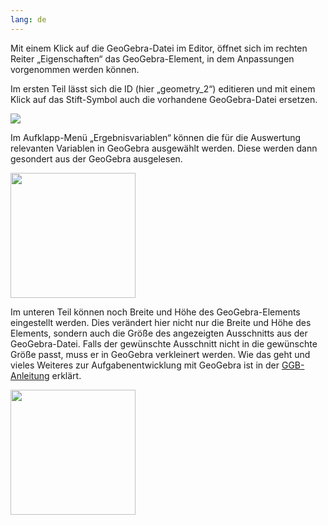 ```yaml
---
lang: de
---
```


Mit einem Klick auf die GeoGebra-Datei im Editor, öffnet sich im rechten Reiter „Eigenschaften“ das GeoGebra-Element, in dem Anpassungen vorgenommen werden können. 

Im ersten Teil lässt sich die ID (hier „geometry_2“) editieren und mit einem Klick auf das Stift-Symbol auch die vorhandene GeoGebra-Datei ersetzen.

![](../Glossar/GGB_Editieren_Grafik.png)

Im Aufklapp-Menü „Ergebnisvariablen“ können die für die Auswertung relevanten Variablen in GeoGebra ausgewählt werden. Diese werden dann gesondert aus der GeoGebra ausgelesen.

![](../Glossar/GGB_Editieren_eins_Grafik.png){width=200}

Im unteren Teil können noch Breite und Höhe des GeoGebra-Elements eingestellt werden. Dies verändert hier nicht nur die Breite und Höhe des Elements, sondern auch die Größe des angezeigten Ausschnitts aus der GeoGebra-Datei. Falls der gewünschte Ausschnitt nicht in die gewünschte Größe passt, muss er in GeoGebra verkleinert werden. 
Wie das geht und vieles Weiteres zur Aufgabenentwicklung mit GeoGebra ist in der [GGB-Anleitung](/Studio\Aufgaben_gestalten\Anlegen_von_Aufgaben_im_Standardmodus\GGB_Assistent\index.qmd) erklärt.

![](../Glossar/GGB_Editieren_zwei_Grafik.png){width=200}